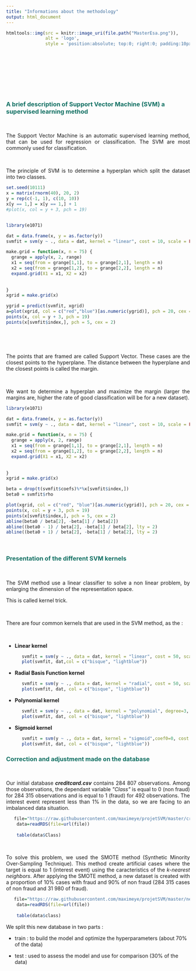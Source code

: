 ```yaml
---
title: "Informations about the methodology"
output: html_document
---
```

 
```r
htmltools::img(src = knitr::image_uri(file.path("MasterEsa.png")), 
               alt = 'logo', 
               style = 'position:absolute; top:0; right:0; padding:10px;')
```


<style type="text/css">


h1.title {
  font-size: 32px;
  color: Black;
}
</style>
 

&nbsp;

&nbsp;

&nbsp;

&nbsp;

### <span style="color: #127063">A brief description of Support Vector Machine (SVM) a supervised learning method </span>

&nbsp;

<p style="text-align:justify";>The Support Vector Machine is an automatic supervised learning method, that can be used for regression or classification.  
The SVM are most commonly used for classification.</p>

&nbsp;

<p style="text-align:justify";>The principle of SVM is to determine a hyperplan which split the dataset into two classes.</p>

```r
set.seed(10111)
x = matrix(rnorm(40), 20, 2)
y = rep(c(-1, 1), c(10, 10))
x[y == 1,] = x[y == 1,] + 1
#plot(x, col = y + 3, pch = 19)


library(e1071)

dat = data.frame(x, y = as.factor(y))
svmfit = svm(y ~ ., data = dat, kernel = "linear", cost = 10, scale = FALSE)

make.grid = function(x, n = 75) {
  grange = apply(x, 2, range)
  x1 = seq(from = grange[1,1], to = grange[2,1], length = n)
  x2 = seq(from = grange[1,2], to = grange[2,2], length = n)
  expand.grid(X1 = x1, X2 = x2)
  
  
}
xgrid = make.grid(x)

ygrid = predict(svmfit, xgrid)
a=plot(xgrid, col = c("red","blue")[as.numeric(ygrid)], pch = 20, cex = .2)
points(x, col = y + 3, pch = 19)
points(x[svmfit$index,], pch = 5, cex = 2)
```


&nbsp;

&nbsp;

<p style="text-align:justify";>The points that are framed are called Support Vector. These cases are the closest points to the hyperplane. 
The distance between the hyperplane and the closest points is called the margin.</p>

&nbsp;

<p style="text-align:justify";>We want to determine a hyperplan and maximize the margin (larger the margins are, higher the rate of good classification will be for a new dataset).</p>



```r
library(e1071)

dat = data.frame(x, y = as.factor(y))
svmfit = svm(y ~ ., data = dat, kernel = "linear", cost = 10, scale = FALSE)

make.grid = function(x, n = 75) {
  grange = apply(x, 2, range)
  x1 = seq(from = grange[1,1], to = grange[2,1], length = n)
  x2 = seq(from = grange[1,2], to = grange[2,2], length = n)
  expand.grid(X1 = x1, X2 = x2)
  
  
}
xgrid = make.grid(x)

beta = drop(t(svmfit$coefs)%*%x[svmfit$index,])
beta0 = svmfit$rho

plot(xgrid, col = c("red", "blue")[as.numeric(ygrid)], pch = 20, cex = .2)
points(x, col = y + 3, pch = 19)
points(x[svmfit$index,], pch = 5, cex = 2)
abline(beta0 / beta[2], -beta[1] / beta[2])
abline((beta0 - 1) / beta[2], -beta[1] / beta[2], lty = 2)
abline((beta0 + 1) / beta[2], -beta[1] / beta[2], lty = 2)
```


&nbsp;



### <span style="color: #127063">Presentation of the different SVM kernels</span>
 
&nbsp;

<p style="text-align:justify";>The SVM method use a linear classifier to solve a non linear problem, by enlarging the dimension of the representation space.</p>

<p style="text-align:justify";>This is called kernel trick. </p>

&nbsp;

<p style="text-align:justify";>There are four common kernels that are used in the SVM method, as the : </p>

&nbsp;

- <strong>Linear kernel</strong>

```r
      svmfit = svm(y ~ ., data = dat, kernel = "linear", cost = 50, scale = FALSE) 
      plot(svmfit, dat,col = c("bisque", "lightblue"))
```

- <strong>Radial Basis Function kernel</strong>

```r
      svmfit = svm(y ~ ., data = dat, kernel = "radial", cost = 50, scale = FALSE) 
      plot(svmfit, dat, col = c("bisque", "lightblue"))
```

- <strong>Polynomial kernel</strong>

```r
      svmfit = svm(y ~ ., data = dat, kernel = "polynomial", degree=3, coef0=0, cost = 50, scale = FALSE) 
      plot(svmfit, dat, col = c("bisque", "lightblue"))
```

- <strong>Sigmoid kernel</strong>

```r
      svmfit = svm(y ~ ., data = dat, kernel = "sigmoid",coef0=0, cost = 50, scale = FALSE) 
      plot(svmfit, dat, col = c("bisque", "lightblue"))
```



  
### <span style="color: #127063">Correction and adjustment made on the database </span>

&nbsp;

<p style="text-align:justify";>Our initial database <strong><em>creditcard.csv</em></strong> contains 284 807 observations. 
Among those observations, the dependant variable <em>"Class"</em> is equal to 0 (non fraud) for 284 315 observations and is equal to 1 (fraud) for 492 observations.   
The interest event represent less than 1% in the data, so we are facing to an imbalanced data situation.</p>

```r
   file="https://raw.githubusercontent.com/maximeye/projetSVM/master/creditcard.rds"
    data=readRDS(file=url(file))
    
    table(data$Class) 
```

&nbsp;

<p style="text-align:justify";>To solve this problem, we used the SMOTE method (Synthetic Minority Over-Sampling Technique).
This method create artificial cases where the target is equal to 1 (interest event) using the caracteristics of the <em>k-nearest neighbors</em>. 

After applying the SMOTE method, a new dataset is created with a proportion of 10% cases with fraud and 90% of non fraud (284 315 cases of non fraud and 31 980 of fraud). </p>


```r
   file="https://raw.githubusercontent.com/maximeye/projetSVM/master/new.rds"
    data=readRDS(file=url(file))
    
    table(data$class) 
```


<p style="text-align:justify";>We split this new database in two parts : </p>

- train : to build the model and optimize the hyperparameters (about 70% of the data)

- test : used to assess the model and use for comparison (30% of the data)

